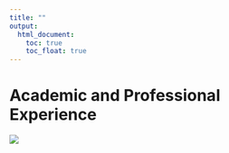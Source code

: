 ```yaml
---
title: ""
output: 
  html_document:
    toc: true
    toc_float: true
---
```


# Academic and Professional Experience
![](./RESUME.png)